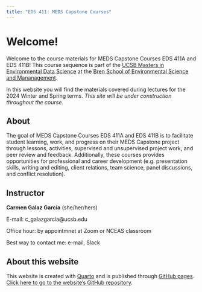 ```yaml
---
title: "EDS 411: MEDS Capstone Courses"
---
```


# Welcome! {.unnumbered}

Welcome to the course materials for MEDS Capstone Courses EDS 411A and EDS 411B! 
This course sequence is part of the [UCSB Masters in Environmental Data Science](https://bren.ucsb.edu/masters-programs/master-environmental-data-science) at the [Bren School of Environmental Science and Mananagement](https://bren.ucsb.edu). 

In this website you will find the materials covered during lectures for the 2024 Winter and Spring terms. 
*This site will be under construction throughout the course.* 

## About
The goal of  MEDS Capstone Courses EDS 411A and EDS 411B is to facilitate student learning, work, and progress on their MEDS Capstone project through lessons, activities, supervised and unsupervised project work, and peer review and feedback. 
Additionally, these courses provides opportunities for professional and career development (e.g. presentation skills, writing and editing, client relations, team science, panel discussions, and conflict resolution). 

## Instructor
**Carmen Galaz García** (she/her/hers)

E-mail: c_galazgarcia@ucsb.edu

Office hour: by appointmnet at Zoom or NCEAS classroom

Best way to contact me: e-mail, Slack

## About this website
This website is created with [Quarto](https://quarto.org) and is published  through [GitHub pages](https://quarto.org/docs/publishing/github-pages.html). [Click here to go to the website's GitHub repository](https://github.com/carmengg/eds-411-website).
